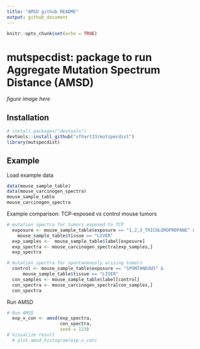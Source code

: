 ```yaml
---
title: "AMSD github README"
output: github_document
---
```


```r
knitr::opts_chunk$set(echo = TRUE)
```

# mutspecdist: package to run Aggregate Mutation Spectrum Distance (AMSD)

*figure image here*

## Installation

```r
# install.packages("devtools")
devtools::install_github("sfhart33/mutspecdist")
library(mutspecdist)
```

## Example

Load example data
```r
data(mouse_sample_table)
data(mouse_carcinogen_spectra)
mouse_sample_table
mouse_carcinogen_spectra
```
Example comparison: TCP-exposed vs control mouse tumors
```r
# mutation spectra for tumors exposed to TCP
  exposure <- mouse_sample_table$exposure == "1,2,3_TRICHLOROPROPANE" &
    mouse_sample_table$tissue == "LIVER"
  exp_samples <-  mouse_sample_table$label[exposure]
  exp_spectra <- mouse_carcinogen_spectra[exp_samples,]
  exp_spectra

# mutation spectra for spontaneously arising tumors
  control <- mouse_sample_table$exposure == "SPONTANEOUS" &
      mouse_sample_table$tissue == "LIVER"
  con_samples <- mouse_sample_table$label[control]
  con_spectra <- mouse_carcinogen_spectra[con_samples,]
  con_spectra
```
Run AMSD
```r
# Run AMSD
  exp_v_con <- amsd(exp_spectra,
                    con_spectra,
                    seed = 123)
# Visualize result
  # plot_amsd_histogram(exp_v_con)
```

